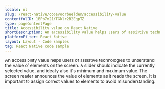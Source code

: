 ```yaml
---
locale: nl
slug: /react-native/codevoorbeelden/accessibility-value
contentfulID: 1BPb7m21YTGklr2B2EgpTZ
type: pageContentPage
title: Accessibility value on React Native
shortDescription: An accessibility value helps users of assistive technologies to understand the value of elements on the screen.
platformFilter: React Native
layout: Layout - Code samples
tag: React Native code sample
---
```


An accessibility value helps users of assistive technologies to understand the value of elements on the screen. A slider should indicate the currently selected value, and ideally also it's minimum and maximum value. The screen reader announces the value of elements as it reads the screen. It is important to assign correct values to elements to avoid misunderstanding.

<CodeSample id="accessibility-value" locale="nl" platform="react native"/>